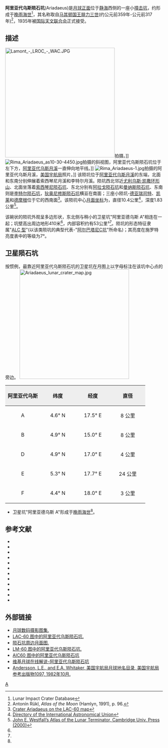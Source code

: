 {{lunar crater data|
 image=Ariadaeus crater 4090 h1.jpg|240px|
 caption=[[月球轨道器4号|月球轨道器4号]]拍摄的图像|
 latitude=4.55|
 N_or_S=N|
 longitude=17.28|
 E_or_W=E|
 diameter=10.4公里|
 depth=1.83公里|
 colong=342|
 eponym=[[腓力三世_(马其頓)|腓力普斯·阿里代乌斯]]}}
'''阿里亚代乌斯陨石坑'''(Ariadaeus)是[[月球正面|月球正面]]位于[[静海|静海]]西侧的一座小[[撞击坑|撞击坑]]，约形成于[[晚雨海世|晚雨海世]]<ref name=LICD>Lunar Impact Crater Database</ref>，其名称取自[[马其顿|马其顿]][[国王|国王]][[腓力三世_(马其頓)|腓力三世]](约公元前359年-公元前317年)<ref>Antonín Rükl, ''Atlas of the Moon'' (Hamlyn, 1991), p. 96.</ref>，1935年被[[国际天文联合会|国际天文联合会]]正式接受。

==描述==
[[Image:Lamont_-_LROC_-_WAC.JPG|350px]]拍摄。]]
[[Image:Rima_Ariadaeus_as10-30-4450.jpg|thumb]]拍摄的斜视图，阿里亚代乌斯陨石坑位于左下方，[[阿里亚代乌斯月溪|阿里亚代乌斯月溪]]一直伸向地平线。]]
[[Image:Rima_Ariadaeus-1.jpg|right]]拍摄的阿里亚代乌斯月溪，[[美国宇航局|美国宇航局]]照片。]]
该陨坑位于[[阿里亚代乌斯月溪|阿里亚代乌斯月溪]]的东端，北面和东南分别伸展着索西琴尼月溪和李特尔月溪。陨坑西北邻近[[尤利乌斯·凯撒环形山|尤利乌斯·凯撒环形山]]、北面坐落着[[索西琴尼陨石坑|索西琴尼陨石坑]]、东北分别有[[阿拉戈陨石坑|阿拉戈陨石坑]]和[[曼纳斯陨石坑|曼纳斯陨石坑]]、东南则是[[李特尔陨石坑|李特尔陨石坑]]，[[狄奥尼修斯陨石坑|狄奥尼修斯陨石坑]]横亘在南面；三座小陨坑-[[德亚瑞司特陨石坑|德亚瑞司特]]、[[凯莱_(坑)|凯莱]]和[[德摩根陨石坑|德摩根]]位于它的西南面<ref>[http://planetarynames.wr.usgs.gov/images/Lunar/lac_60_wac.pdf Crater Ariadaeus on the LAC-60 map]</ref>。该陨坑中心[[月面坐标|月面坐标]]为{{Coord|4.55|N|17.28|E|globe:Moon|nogoogle=1|noosm=1}}，直径10.4公里<ref name="IAU">[http://planetarynames.wr.usgs.gov/Feature/373 Directory of the International Astronomical Union]</ref>，深度1.83公里<ref>[http://fisherka.csolutionshosting.net/astronote/plan/craterdepth/html/CraterDepthFeatureNameWestfall.html John E. Westfall’s Atlas of the Lunar Terminator, Cambridge Univ. Press (2000)]</ref>。

该碗状的陨坑外观呈多边形状，东北侧与稍小的卫星坑"阿里亚德乌斯 A"相连在一起；坑壁高出周边地形410米<ref name="LICD"/>，内部容积约有53公里³<ref name="LICD"/>。陨坑的形态特征隶属"[[月球陨石坑#陨石坑分类|ALC 型]]"(以该类陨坑的典型代表-"[[阿尔巴塔尼环形山#卫星陨石坑|阿尔巴塔尼C坑]]"所命名)；其亮度在施罗特亮度表中的等级为7°。

==卫星陨石坑==
按惯例，最靠近阿里亚代乌斯陨石坑的卫星坑在月图上以字母标注在该坑中心点的旁边。
[[Image:Ariadaeus_lunar_crater_map.jpg|350px]]

{| class="wikitable"
!width="25%" style="background:#eeeeee;" |阿里亚代乌斯 
!width="25%" style="background:#eeeeee;" |纬度
!width="25%" style="background:#eeeeee;" |经度
!width="25%" style="background:#eeeeee;" |直径
|-
|align="center"|A
|align="center"|4.6° N
|align="center"|17.5° E
|align="center"|8 公里
|-
|align="center"|B
|align="center"|4.9° N
|align="center"|15.0° E
|align="center"|8 公里
|-
|align="center"|D
|align="center"|4.9° N
|align="center"|17.0° E
|align="center"|4 公里
|-
|align="center"|E
|align="center"|5.3° N
|align="center"|17.7° E
|align="center"|24 公里
|-
|align="center"|F
|align="center"|4.4° N
|align="center"|18.0° E
|align="center"|3 公里
|}{{clear}}
* 卫星坑"阿里亚德乌斯 A"形成于[[晚雨海世|晚雨海世]]<ref name="LICD"/>。

==参考文献==
{{Reflist}}
{{refbegin}}
* {{cite book
  | last1 = Andersson
  | first1 = L. E.
  | last2 = Whitaker
  | first2 = E. A.
  | authorlink2 = Ewen Whitaker
  | date = 1982
  | title = [[NASA|NASA]] Catalogue of Lunar Nomenclature
  | publisher = NASA RP-1097
  | ref = harv
  }}
* {{cite web
  | last = Blue
  | first = Jennifer
  | date = July 25, 2007
  | title = Gazetteer of Planetary Nomenclature
  | publisher = [[United_States_Geological_Survey|USGS]]
  | url = http://planetarynames.wr.usgs.gov/
  | accessdate = 2007-08-05
  | ref = harv
  }}
* {{cite book
  | last1 = Bussey
  | first1 = B.
  | authorlink1 = Ben Bussey
  | last2 = Spudis
  | first2 = P.
  | authorlink2 = Paul Spudis
  | date = 2004
  | title = The Clementine Atlas of the Moon
  | publisher = Cambridge University Press
  | location = New York
  | isbn = 978-0-521-81528-4
  | ref = harv
  }}
* {{cite book
  | last1 = Cocks
  | first1 = Elijah E.
  | last2 = Cocks
  | first2 = Josiah C.
  | date = 1995
  | title = Who's Who on the Moon: A Biographical Dictionary of Lunar Nomenclature
  | url = https://archive.org/details/isbn_9780936389271
  | publisher = Tudor Publishers
  | isbn = 978-0-936389-27-1
  | ref = harv
  }}
* {{cite web
  | last = McDowell
  | first = Jonathan
  | date = July 15, 2007
  | url = http://host.planet4589.org/astro/lunar/
  | title = Lunar Nomenclature
  | publisher = Jonathan's Space Report
  | accessdate = 2007-10-24
  | ref = harv
  }}
* {{cite journal| last1 = Menzel| first1 = D. H.| last2 = Minnaert| first2 = M.| last3 = Levin| first3 = B.| last4 = Dollfus| first4 = A.| last5 = Bell| first5 = B.| title = Report on Lunar Nomenclature by the Working Group of Commission 17 of the IAU| doi = 10.1007/BF00171763| journal = Space Science Reviews| volume = 12| issue = 2| pages = 136–186| year = 1971| pmid = | pmc =| bibcode = 1971SSRv...12..136M| ref = harv}}
* {{cite book
  | first = Patrick
  | last = Moore
  | authorlink = Patrick Moore
  | date = 2001
  | title = On the Moon
  | url = https://archive.org/details/patrickmooreonmo00patr
  | publisher = Sterling Publishing Co
  | isbn = 978-0-304-35469-6
  | ref = harv
  }}
* {{cite book
  | first = Fred W.
  | last = Price
  | date = 1988
  | title = The Moon Observer's Handbook
  | publisher = Cambridge University Press
  | isbn = 978-0-521-33500-3
  | ref = harv
  }}
* {{cite book
  | last = Rükl
  | first = Antonín
  | authorlink = Antonín Rükl
  | date = 1990
  | title = Atlas of the Moon
  | publisher = Kalmbach Books
  | isbn = 978-0-913135-17-4
  | ref = harv
  }}
* {{cite book
  | last = Webb
  | first = Rev. T. W.
  | authorlink = Thomas William Webb
  | date = 1962
  | title = Celestial Objects for Common Telescopes
  | url = https://archive.org/details/celestialobjects00webb
  | edition = 6th revised
  | publisher = Dover
  | isbn = 978-0-486-20917-3
  | ref = harv
  }}
* {{cite book
  | first = Ewen A.
  | last = Whitaker
  | authorlink = Ewen Whitaker
  | date = 1999
  | title = Mapping and Naming the Moon
  | publisher = Cambridge University Press
  | isbn = 978-0-521-62248-6
  | ref = harv
  }}
* {{cite book
  | first = Peter T.
  | last = Wlasuk
  | date = 2000
  | title = Observing the Moon
  | publisher = Springer
  | isbn = 978-1-85233-193-1
  | ref = harv
 }}
{{refend}}

==外部链接==
* [http://www.lpi.usra.edu/resources/lunar_orbiter/bin/srch_nam.shtml?Ariadaeus%7C0 月球数码摄影图集.]
* [http://www.lpi.usra.edu/resources/mapcatalog/LAC/lac60/ LAC-60 图中的阿里亚代乌斯陨石坑.]
* [http://www.lpi.usra.edu/resources/mapcatalog/usgs/I510/ 陨石坑周边月面图.]
* [http://www.lpi.usra.edu/resources/mapcatalog/LM/lm60/ LM-60 图中的阿里亚代乌斯陨石坑.]
* [http://www.lpi.usra.edu/resources/mapcatalog/AIC/AIC60D/ AIC60 图中的阿里亚代乌斯陨石坑]
* [http://the-moon.wikispaces.com/Ariadaeus 维基月球在线解说-阿里亚代乌斯陨石坑]
* [http://planet4589.org/astro/lunar/RP-1097.pdf Andersson, L.E., and E.A. Whitaker, 美国宇航局月球地名目录, 美国宇航局参考出版物1097, 1982年10月.]

[[Category:月球环形山|A]]
{{月球环形山 (A-B)}}
